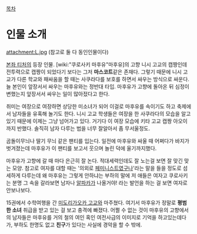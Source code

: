 [[목차]]

= 인물 소개 =

attachment:L.jpg
(참고로 둘 다 동인인물이다)

[[본좌 티처]]의 등장 인물. [wiki:"쿠로사키 마후유"마후유]의 고향 니시 고교의 캡짱인데 전투력으로 캡짱이 되었다기 보다는 그저 '''마스코트'''같은 존재다. 그렇기 때문에 니시 고교가 다른 학교와 패싸움을 할 때는 사쿠라다를 보호를 하면서 싸우는 방식으로 싸운다. 늘 본인이 앞장서서 싸우는 마후유와는 정반대 타입. 마후유가 고향에 돌아온 뒤 심정이 변했는지 앞장서서 싸우는 일이 많아젔다고 한다.

취미는 여장으로 여장하면 상당한 미소녀가 되어 이걸로 마후유를 속이기도 하고 축제에서 남자들을 유혹해 놀기도 한다. 니시 고교 학생들은 여장을 한 사쿠라다의 모습을 알고 있기 때문에 이제는 그냥 넘어가고 있다. 거기다 이 여장 모습에 키타 고교 캡짱 아오이까지 반했다. 솔직히 남자 다루는 법을 너무 잘알아서 좀 무서울정도.

곰돌이무늬나 딸기 무늬 같은 팬티를 입는다. 일전에 마후유와 싸울 때 어쩌다가 바지가 벗겨졌는데 마후유가 이 팬티를 보고서 웃으며 놀린 덕에 울기까지했다.

마후유가 고향에 갈 때 마다 은근히 잘 논다. 적대세력인데도 잘 노는걸 보면 잘 맞긴 맞는 모양. 참고로 여자를 대할 때는 '의외로 [[페미니스트]]였구나'라는 말을 들을 정도로 섬세하게 다루는데 왜 마후유는 그렇게 안하냐는 부하의 말에 저 애들은 여자고 쿠로사키는 분명 그 속을 갈라보면 남자나 [[알파카]]가 나올거야! 라는 발언을 하는 걸 보면 여자로 안보나보다.

15권에서 수학여행을 간 [[미도리가오카 고교]]와 마주쳤다. 여기서 마후유가 정말로 '''평범한 소녀''' 취급을 받고 있는 걸 보고 충격에 빠졌다. 어쩔 수 없는 것이 마후유의 고향에서의 남자들은 마후유를 거의 철의 여인 혹인 여전사급의 이미지로 기억을 하고있는데다가, 부하도 한명도 없고 '''친구'''가 있다는 사실에 경악을 할 수 밖에.
